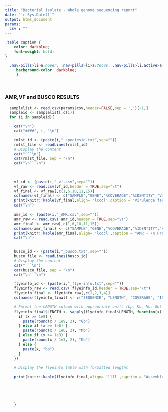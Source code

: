 ---
title: "Bacterial isolate - Whole genome sequencing report" 
date: "`r Sys.Date()`"
output: html_document
params:
  csv : ""
---
```{css, echo=FALSE}
.table caption {
    color: darkblue;
    font-weight: bold;
}
```
```{css, echo = FALSE}
  .nav-pills>li>a:hover, .nav-pills>li>a:focus, .nav-pills>li.active>a,     .nav-pills>li.active>a:hover, .nav-pills>li.active>a:focus{
     background-color: darkblue;
     }
```


<br>

### AMR,VF and BUSCO RESULTS {.tabset .tabset-pills}
```{r, results='asis',echo=FALSE}

  samplelist <- read.csv(params$csv,header=FALSE,sep = ',')[-1,]
  sampleid <- samplelist[,c(1)]
  for (i in sampleid){

    cat("\n")
    cat("####", i, "\n")

    rmlst_id <- (paste(i,"_speciesid.txt",sep=""))
    rmlst_file <- readLines(rmlst_id)
    # Display the content
    cat("```\n")
    cat(rmlst_file, sep = "\n")
    cat("\n```\n")
    
  
  
    vf_id <- (paste(i,"_vf.csv",sep=""))
    vf_raw <- read.csv(vf_id,header = TRUE,sep="\t")
    vf_final <- vf_raw[,c(1,6,10,11,15)]
    colnames(vf_final) <- c("SAMPLE","GENE","%COVERAGE","%IDENTITY","VIRULENCE FACTOR")
    print(knitr::kable(vf_final,align= 'lcccl',caption = "Virulence factors - \n Predicted based on https://doi.org/10.1186/s12866-016-0782-8 using abricate tool"))
    cat("\n")

    amr_id <- (paste(i,"_AMR.csv",sep=""))
    amr_raw <- read.csv( amr_id,header = TRUE,sep="\t")
    amr_final <- amr_raw[,c(1,6,10,11,15)]
    colnames(amr_final) <- c("SAMPLE","GENE","%COVERAGE","%IDENTITY","AMR GENE")
    print(knitr::kable(amr_final,align= 'lcccl',caption = "AMR - \n Predicted based using abricate tool and CARD database (https://card.mcmaster.ca/)"))
    cat("\n")

    
    busco_id <- (paste(i,"_busco.txt",sep=""))
    busco_file <- readLines(busco_id)
    # Display the content
    cat("```\n")
    cat(busco_file, sep = "\n")
    cat("\n```\n")

    flyeinfo_id <- (paste(i,"_flye-info.txt",sep=""))
    flyeinfo_raw <- read.csv( flyeinfo_id,header = TRUE,sep="\t")
    flyeinfo_final <- flyeinfo_raw[,c(1,2,3,4)]
    colnames(flyeinfo_final) <- c("SEQUENCE", "LENGTH", "COVERAGE", "IS_CIRCULAR")

    # Format the LENGTH column with appropriate units (bp, Kb, Mb, Gb)
    flyeinfo_final$LENGTH <- sapply(flyeinfo_final$LENGTH, function(x) {
      if (x >= 1e9) {
        paste(round(x / 1e9, 2), "Gb")
      } else if (x >= 1e6) {
        paste(round(x / 1e6, 2), "Mb")
      } else if (x >= 1e3) {
        paste(round(x / 1e3, 2), "Kb")
      } else {
        paste(x, "bp")
      }
    })
    
    # Display the flyeinfo table with formatted lengths
    
    print(knitr::kable(flyeinfo_final,align= 'llll',caption = "Assembly statistics - \n Generated using flye assembler within dragonflye (https://github.com/rpetit3/dragonflye)"))
  
    
    


    }


```

<br>
